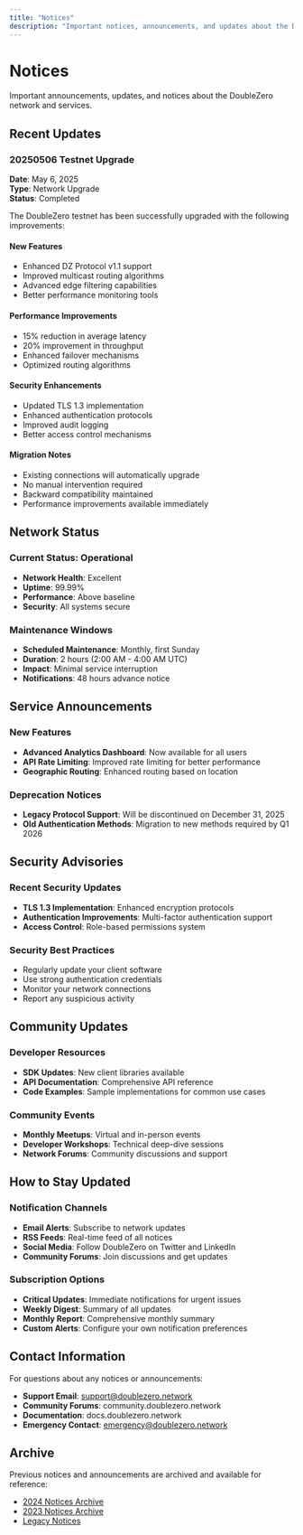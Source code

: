 ```yaml
---
title: "Notices"
description: "Important notices, announcements, and updates about the DoubleZero network"
---
```


# Notices

Important announcements, updates, and notices about the DoubleZero network and services.

## Recent Updates

### 20250506 Testnet Upgrade

**Date**: May 6, 2025  
**Type**: Network Upgrade  
**Status**: Completed

The DoubleZero testnet has been successfully upgraded with the following improvements:

#### New Features
- Enhanced DZ Protocol v1.1 support
- Improved multicast routing algorithms
- Advanced edge filtering capabilities
- Better performance monitoring tools

#### Performance Improvements
- 15% reduction in average latency
- 20% improvement in throughput
- Enhanced failover mechanisms
- Optimized routing algorithms

#### Security Enhancements
- Updated TLS 1.3 implementation
- Enhanced authentication protocols
- Improved audit logging
- Better access control mechanisms

#### Migration Notes
- Existing connections will automatically upgrade
- No manual intervention required
- Backward compatibility maintained
- Performance improvements available immediately

## Network Status

### Current Status: Operational
- **Network Health**: Excellent
- **Uptime**: 99.99%
- **Performance**: Above baseline
- **Security**: All systems secure

### Maintenance Windows
- **Scheduled Maintenance**: Monthly, first Sunday
- **Duration**: 2 hours (2:00 AM - 4:00 AM UTC)
- **Impact**: Minimal service interruption
- **Notifications**: 48 hours advance notice

## Service Announcements

### New Features
- **Advanced Analytics Dashboard**: Now available for all users
- **API Rate Limiting**: Improved rate limiting for better performance
- **Geographic Routing**: Enhanced routing based on location

### Deprecation Notices
- **Legacy Protocol Support**: Will be discontinued on December 31, 2025
- **Old Authentication Methods**: Migration to new methods required by Q1 2026

## Security Advisories

### Recent Security Updates
- **TLS 1.3 Implementation**: Enhanced encryption protocols
- **Authentication Improvements**: Multi-factor authentication support
- **Access Control**: Role-based permissions system

### Security Best Practices
- Regularly update your client software
- Use strong authentication credentials
- Monitor your network connections
- Report any suspicious activity

## Community Updates

### Developer Resources
- **SDK Updates**: New client libraries available
- **API Documentation**: Comprehensive API reference
- **Code Examples**: Sample implementations for common use cases

### Community Events
- **Monthly Meetups**: Virtual and in-person events
- **Developer Workshops**: Technical deep-dive sessions
- **Network Forums**: Community discussions and support

## How to Stay Updated

### Notification Channels
- **Email Alerts**: Subscribe to network updates
- **RSS Feeds**: Real-time feed of all notices
- **Social Media**: Follow DoubleZero on Twitter and LinkedIn
- **Community Forums**: Join discussions and get updates

### Subscription Options
- **Critical Updates**: Immediate notifications for urgent issues
- **Weekly Digest**: Summary of all updates
- **Monthly Report**: Comprehensive monthly summary
- **Custom Alerts**: Configure your own notification preferences

## Contact Information

For questions about any notices or announcements:

- **Support Email**: support@doublezero.network
- **Community Forums**: community.doublezero.network
- **Documentation**: docs.doublezero.network
- **Emergency Contact**: emergency@doublezero.network

## Archive

Previous notices and announcements are archived and available for reference:
- [2024 Notices Archive](/notices/2024)
- [2023 Notices Archive](/notices/2023)
- [Legacy Notices](/notices/legacy) 